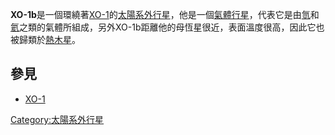 {{Planetbox begin 
| name = [http://exoplanet.eu/planet.php?p1=XO-1&p2=b XO-1b]
}}  
{{Planetbox image
| image = XO-1b.jpg
| caption = 畫家畫下XO-1b環繞著他的母恆星.
}}
{{Planetbox star 
| star = [[XO-1_(恆星)|XO-1]]
| constell = [[北冕座|北冕座]]
| RA = {{RA|16|02|12}} 
| DEC = {{DEC|+28|10|11}}
| dist_ly = 600 ± 30
| dist_pc = 180 ± 10
| class = G1V
}} 
{{Planetbox orbit 
| semimajor = 0.0488 ± 0.0005 
| eccentricity = 0
| period = 3.941534 ± 2.7e-05 
| inclination = 87.7 ± 1.2
| ang_dist = 0.244
| t_peri = 2453808.917 ± 0.0011
| semi-amp = 116 ± 9
}} 
{{Planetbox character 
| mass = 0.9 ± 0.07
| radius = 1.3 ± 0.11
| density = 543
| gravity_earth = 1.26
}} 
{{Planetbox discovery 
| discovery_date = 2006
| discoverers = [[彼得·麥卡洛|Peter McCullough]], et al.
| discovery_method =凌日法
}} 
{{Planetbox catalog 
| names = GSC 02041-01657b
}} 
{{Planetbox end}}
'''XO-1b'''是一個環繞著[[XO-1_(恆星)|XO-1]]的[[太陽系外行星|太陽系外行星]]，他是一個[[氣體行星|氣體行星]]，代表它是由[[氫|氫]]和[[氦|氦]]之類的氣體所組成，另外XO-1b距離他的母恆星很近，表面溫度很高，因此它也被歸類於[[熱木星|熱木星]]。

== 參見 ==
* [[XO-1_(恆星)|XO-1]]
{{太陽系外行星小作品}}

[[Category:太陽系外行星|Category:太陽系外行星]]